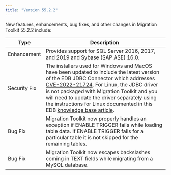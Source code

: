 ```yaml
---
title: "Version 55.2.2"
---
```


New features, enhancements, bug fixes, and other changes in Migration Toolkit 55.2.2 include:

| Type         | Description |
| ------------ |------------ |
| Enhancement  | Provides support for SQL Server 2016, 2017, and 2019 and Sybase (SAP ASE) 16.0. |
| Security Fix | The installers used for Windows and MacOS have been updated to include the latest version of the EDB JDBC Connector which addresses [CVE-2022-21724](https://nvd.nist.gov/vuln/detail/CVE-2022-21724). For Linux, the JDBC driver is not packaged with Migration Toolkit and you will need to update the driver separately using the instructions for Linux documented in this EDB [knowledge base article](https://techsupport.enterprisedb.com/kb/a/cve-2022-21724-jdbc-driver-update-for-migration-toolkit--mtk-/). |
| Bug Fix      | Migration Toolkit now properly handles an exception if ENABLE TRIGGER fails while loading table data. If ENABLE TRIGGER fails for a particular table it is not skipped for the remaining tables.  |
| Bug Fix      | Migration Toolkit now escapes backslashes coming in TEXT fields while migrating from a MySQL database. |



